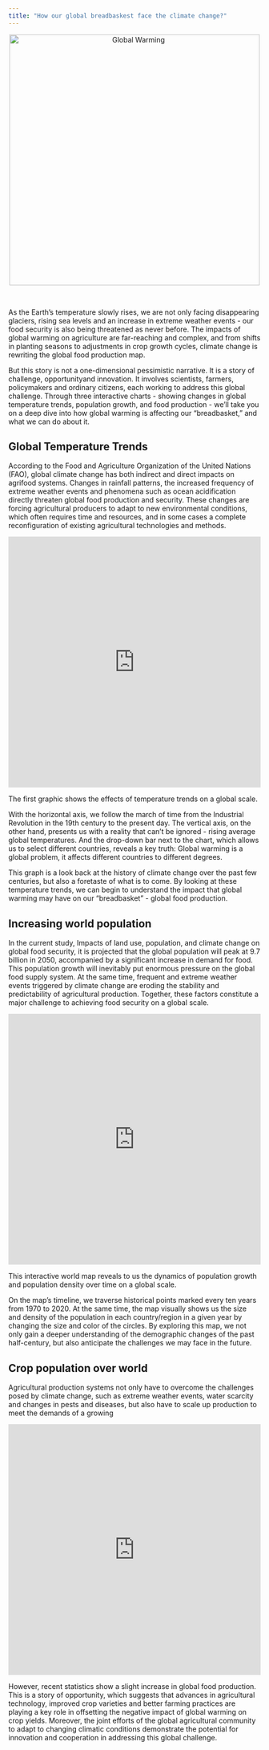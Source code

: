 ```yaml
---
title: "How our global breadbaskest face the climate change?"
---
```

```{=html}
<div style="text-align: center;">
    <img src="GlobalWarming1.jpg" alt="Global Warming" width="500" />
</div>
```
<br>

As the Earth's temperature slowly rises, we are not only facing disappearing glaciers, rising sea levels and an increase in extreme weather events - our food security is also being threatened as never before. The impacts of global warming on agriculture are far-reaching and complex, and from shifts in planting seasons to adjustments in crop growth cycles, climate change is rewriting the global food production map.

But this story is not a one-dimensional pessimistic narrative. It is a story of challenge, opportunityand innovation. It involves scientists, farmers, policymakers and ordinary citizens, each working to address this global challenge. Through three interactive charts - showing changes in global temperature trends, population growth, and food production - we'll take you on a deep dive into how global warming is affecting our "breadbasket," and what we can do about it.

## Global Temperature Trends

According to the Food and Agriculture Organization of the United Nations (FAO), global climate change has both indirect and direct impacts on agrifood systems. Changes in rainfall patterns, the increased frequency of extreme weather events and phenomena such as ocean acidification directly threaten global food production and security. These changes are forcing agricultural producers to adapt to new environmental conditions, which often requires time and resources, and in some cases a complete reconfiguration of existing agricultural technologies and methods.

```{=html}
<iframe height="500" width="100%" frameborder="no" src="https://jinwchao.shinyapps.io/personal_app/"> </iframe>
```


The first graphic shows the effects of temperature trends on a global scale.

With the horizontal axis, we follow the march of time from the Industrial Revolution in the 19th century to the present day. The vertical axis, on the other hand, presents us with a reality that can't be ignored - rising average global temperatures. And the drop-down bar next to the chart, which allows us to select different countries, reveals a key truth: Global warming is a global problem, it affects different countries to different degrees.

This graph is a look back at the history of climate change over the past few centuries, but also a foretaste of what is to come. By looking at these temperature trends, we can begin to understand the impact that global warming may have on our "breadbasket" - global food production.

## Increasing world population

In the current study, Impacts of land use, population, and climate change on global food security, it is projected that the global population will peak at 9.7 billion in 2050, accompanied by a significant increase in demand for food. This population growth will inevitably put enormous pressure on the global food supply system. At the same time, frequent and extreme weather events triggered by climate change are eroding the stability and predictability of agricultural production. Together, these factors constitute a major challenge to achieving food security on a global scale.

```{=html}
<iframe height="500" width="100%" frameborder="no" src="https://jinwchao.shinyapps.io/app-2/"> </iframe>
```


This interactive world map reveals to us the dynamics of population growth and population density over time on a global scale.

On the map's timeline, we traverse historical points marked every ten years from 1970 to 2020. At the same time, the map visually shows us the size and density of the population in each country/region in a given year by changing the size and color of the circles. By exploring this map, we not only gain a deeper understanding of the demographic changes of the past half-century, but also anticipate the challenges we may face in the future.

## Crop population over world

Agricultural production systems not only have to overcome the challenges posed by climate change, such as extreme weather events, water scarcity and changes in pests and diseases, but also have to scale up production to meet the demands of a growing 

```{=html}
<iframe height="500" width="100%" frameborder="no" src="https://jinwchao.shinyapps.io/app-3/"> </iframe>
```

However, recent statistics show a slight increase in global food production. This is a story of opportunity, which suggests that advances in agricultural technology, improved crop varieties and better farming practices are playing a key role in offsetting the negative impact of global warming on crop yields. Moreover, the joint efforts of the global agricultural community to adapt to changing climatic conditions demonstrate the potential for innovation and cooperation in addressing this global challenge.

